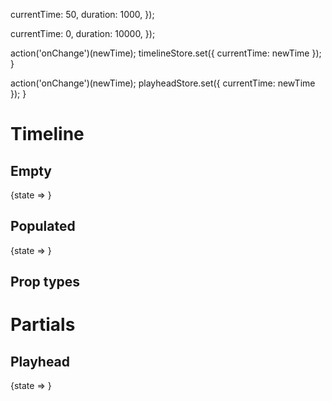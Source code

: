 


  currentTime: 50,
  duration: 1000,
});

  currentTime: 0,
  duration: 10000,
});

  action('onChange')(newTime);
  timelineStore.set({ currentTime: newTime });
}

  action('onChange')(newTime);
  playheadStore.set({ currentTime: newTime });
}

<Meta title="Timeline" />

# Timeline

## Empty

<Preview>
  <Story name="Empty">
    <State store={timelineStore}>
      {state =>
        <Timeline
          duration={state.duration}
          onChange={onTimelineChange}
        />
      }
     </State>
  </Story>
</Preview>

## Populated

<Preview>
  <Story name="Populated">
    <State store={timelineStore}>
      {state =>
        <Timeline
          currentTime={state.currentTime}
          data={data}
          duration={state.duration}
          onChange={onTimelineChange}
        />
      }
     </State>
  </Story>
</Preview>

## Prop types

<Props of={Timeline} />

# Partials

## Playhead

<Preview>
  <Story name="Partials » Playhead">
    <State store={playheadStore}>
      {state =>
        <Playhead
          currentTime={state.currentTime}
          duration={state.duration}
          onChange={onPlayheadChange}
        />
      }
     </State>
  </Story>
</Preview>
